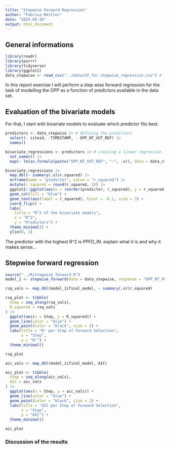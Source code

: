 ```yaml
---
title: "Stepwise Forward Regression"
author: "Fabrice Mettler"
date: "2025-05-26"
output: html_document
---
```


## General informations

```r
library(readr)
library(purrr)
library(tidyverse)
library(ggplot2)
data_stepwise <- read_csv("../data/df_for_stepwise_regression.csv") # loading the data
```
In this report exercise I will perform a step wise forward regression for the
task of modelling the GPP as a function of predictors available in the data set.

## Evaluation of the bivariate models
For that, I start with bivariate models to evaluate which predictor fits best.

```r
predictors <- data_stepwise |> # defining the predictors
  select(- siteid, -TIMESTAMP, - GPP_NT_VUT_REF) |> 
  names()

bivariate_regressions <- predictors |> # creating a linear regression for each predictor
  set_names() |>
  map(~ lm(as.formula(paste("GPP_NT_VUT_REF", "~", .x)), data = data_stepwise))

bivariate_regressions |>
  map_dbl(~ summary(.x)$r.squared) |>
  enframe(name = "predictor", value = "r_squared") |>
  mutate(r_squared = round(r_squared, 3)) |>
  ggplot2::ggplot(aes(x = reorder(predictor, r_squared), y = r_squared)) +
  geom_col(fill = "blue") +
  geom_text(aes(label = r_squared), hjust = -0.1, size = 3) +
  coord_flip() +
  labs(
    title = "R^2 of the bivariate models",
    x = "R^2", 
    y = "Predictors") +
  theme_minimal() +
  ylim(0, 1)

```

The predictor with the highest R^2 is PPFD_IN. explain what it is and why it makes sense...

## Stepwise forward regression

```r
source("../R/stepwise_forward.R")
model_1 <- stepwise_forward(data = data_stepwise, response = "GPP_NT_VUT_REF", predictors = predictors)

```


```r
rsq_vals <- map_dbl(model_1$final_model, ~ summary(.x)$r.squared)

rsq_plot <- tibble(
  Step = seq_along(rsq_vals),
  R_squared = rsq_vals
) |>
  ggplot(aes(x = Step, y = R_squared)) +
  geom_line(color = "blue") +
  geom_point(color = "black", size = 2) +
  labs(title = "R² per Step of Forward Selection",
       x = "Step",
       y = "R²") +
  theme_minimal()

rsq_plot
```


```r
aic_vals <- map_dbl(model_1$final_model, AIC)

aic_plot <- tibble(
  Step = seq_along(aic_vals),
  AIC = aic_vals
) |>
  ggplot(aes(x = Step, y = aic_vals)) +
  geom_line(color = "blue") +
  geom_point(color = "black", size = 2) +
  labs(title = "AIC per Step of Forward Selection",
       x = "Step",
       y = "AIC") +
  theme_minimal()

aic_plot
```
### Discussion of the results


